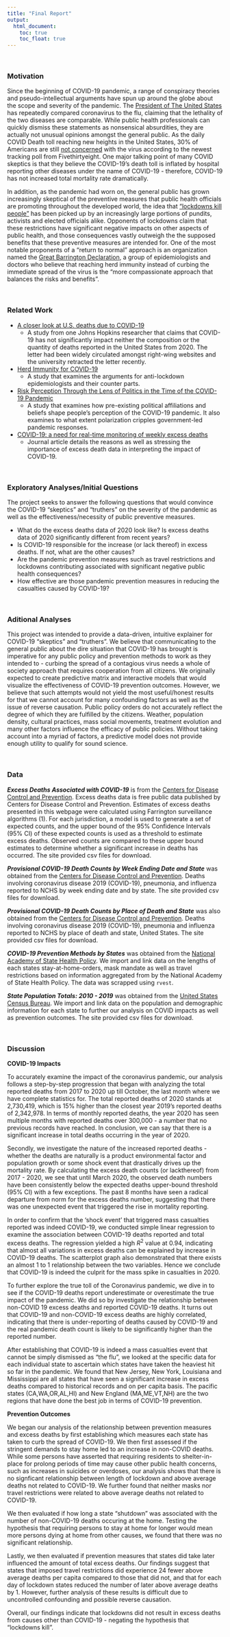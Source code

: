 ```yaml
---
title: "Final Report"
output: 
  html_document:
    toc: true
    toc_float: true
---
```


<br>

### Motivation

Since the beginning of COVID-19 pandemic, a range of conspiracy theories and pseudo-intellectual arguments have spun up around the globe about the scope and severity of the pandemic. The [President of The United States](https://apnews.com/article/virus-outbreak-donald-trump-ap-fact-check-anthony-fauci-flu-fe474f0c15f76adf324791a2cfc1e2bb) has repeatedly compared coronavirus to the flu, claiming that the lethality of the two diseases are comparable. While public health professionals can quickly dismiss these statements as nonsensical absurdities, they are actually not unusual opinions amongst the general public. As the daily COVID Death toll reaching new heights in the United States, 30% of Americans are still [not concerned](https://projects.fivethirtyeight.com/coronavirus-polls/) with the virus according to the newest tracking poll from Fivethirtyeight. One major talking point of many COVID skeptics is that they believe the COVID-19's death toll is inflated by hospital reporting other diseases under the name of COVID-19 - therefore, COVID-19 has not increased total mortality rate dramatically.

In addition, as the pandemic had  worn on, the general public has grown increasingly skeptical of the preventive measures that public health officials are promoting throughout the developed world, the idea that ["lockdowns kill people"](https://www.radiologybusiness.com/topics/policy/scott-atlas-radiologist-white-house-covid-19-fauci) has been picked up by an increasingly large portions of pundits, activists and elected officials alike. Opponents of lockdowns claim that these restrictions have significant negative impacts on other aspects of public health, and those consequences vastly outweigh the the supposed benefits that these preventive measures are intended for. One of the most notable proponents of a "return to normal" approach is an organization named the [Great Barrington Declaration](https://gbdeclaration.org/), a group of epidemiologists and doctors who believe that reaching herd immunity instead of curbing the immediate spread of the virus is the "more compassionate approach that balances the risks and benefits".

<br>

### Related Work

* [A closer look at U.S. deaths due to COVID-19](https://www.jhunewsletter.com/article/2020/11/a-closer-look-at-u-s-deaths-due-to-covid-19)
  + A study from one Johns Hopkins researcher that claims that COVID-19 has not significantly impact neither the composition or the quantity of deaths reported in the United States from 2020. The letter had been widely circulated amongst right-wing websites and the university retracted the letter recently.
* [Herd Immunity for COVID-19](https://www.thelancet.com/journals/lanres/article/PIIS2213-2600(20)30555-5/fulltext)
  + A study that examines the arguments for anti-lockdown epidemiologists and their counter parts.
* [Risk Perception Through the Lens of Politics in the Time of the COVID-19 Pandemic](https://www.nber.org/papers/w27008)
  + A study that examines how pre-existing political affiliations and beliefs shape people's perception of the COVID-19 pandemic. It also examines to what extent polarization cripples government-led pandemic responses.
* [COVID-19: a need for real-time monitoring of weekly excess deaths](https://www.thelancet.com/journals/lancet/article/PIIS0140-6736(20)30933-8/fulltext)
  + Journal article details the reasons as well as stressing the importance of excess death data in interpreting the impact of COVID-19.

<br>

### Exploratory Analyses/Initial Questions

The project seeks to answer the following questions that would convince the COVID-19 "skeptics" and "truthers" on the severity of the pandemic as well as the effectiveness/necessity of public preventive measures.  

* What do the excess deaths data of 2020 look like? Is excess deaths data of 2020 significantly different from recent years?  
* Is COVID-19 responsible for the increase (or lack thereof) in excess deaths. If not, what are the other causes?  
* Are the pandemic prevention measures such as travel restrictions and lockdowns contributing associated with significant negative public health consequences?  
* How effective are those pandemic prevention measures in reducing the casualties caused by COVID-19?  

<br>


### Aditional Analyses

This project was intended to provide a data-driven, intuitive explainer for COVID-19 "skeptics" and "truthers". We believe that communicating to the general public about the dire situation that COVID-19 has brought is imperative for any public policy and prevention methods to work as they intended to - curbing the spread of a contagious virus needs a whole of society approach that requires cooperation from all citizens. We originally expected to create predictive matrix and interactive models that would visualize the effectiveness of COVID-19 prevention outcomes. However, we believe that such attempts would not yield the most useful/honest results for that we cannot account for many confounding factors as well as the issue of reverse causation. Public policy orders do not accurately reflect the degree of which they are fulfilled by the citizens. Weather, population density, cultural practices, mass social movements, treatment evolution and many other factors influence the efficacy of public policies. Without taking account into a myriad of factors, a predictive model does not provide enough utility to qualify for sound science.

<br>

### Data

***Excess Deaths Associated with COVID-19*** is from the [Centers for Disease Control and Prevention](https://data.cdc.gov/NCHS/Excess-Deaths-Associated-with-COVID-19/xkkf-xrst/). Excess deaths data is free public data published by Centers for Disease Control and Prevention. Estimates of excess deaths presented in this webpage were calculated using Farrington surveillance algorithms (1). For each jurisdiction, a model is used to generate a set of expected counts, and the upper bound of the 95% Confidence Intervals (95% CI) of these expected counts is used as a threshold to estimate excess deaths. Observed counts are compared to these upper bound estimates to determine whether a significant increase in deaths has occurred. The site provided csv files for download.

***Provisional COVID-19 Death Counts by Week Ending Date and State*** was obtained from the [Centers for Disease Control and Prevention](https://data.cdc.gov/NCHS/Provisional-COVID-19-Death-Counts-by-Week-Ending-D/r8kw-7aab). Deaths involving coronavirus disease 2019 (COVID-19), pneumonia, and influenza reported to NCHS by week ending date and by state. The site provided csv files for download.

***Provisional COVID-19 Death Counts by Place of Death and State*** was also obtained from the [Centers for Disease Control and Prevention](https://data.cdc.gov/NCHS/Provisional-COVID-19-Death-Counts-by-Place-of-Deat/uggs-hy5q). Deaths involving coronavirus disease 2019 (COVID-19), pneumonia and influenza reported to NCHS by place of death and state, United States. The site provided csv files for download.

***COVID-19 Prevention Methods by States*** was obtained from the [National Academy of State Health Policy](https://www.nashp.org/governors-prioritize-health-for-all/). We import and link data on the lengths of each states stay-at-home-orders, mask mandate as well as travel restrictions based on information aggregated from by the National Academy of State Health Policy. The data was scrapped using `rvest`.

***State Population Totals: 2010 - 2019*** was obtained from the [United States Census Bureau](https://www.census.gov/data/datasets/time-series/demo/popest/2010s-state-total.html). We import and link data on the population and demographic information for each state to further our analysis on COVID impacts as well as prevention outcomes. The site provided csv files for download.

<br>

### Discussion

**COVID-19 Impacts**

To accurately examine the impact of the coronavirus pandemic, our analysis follows a step-by-step progression that began with analyzing the total reported deaths from 2017 to 2020 up till October, the last month where we have complete statistics for. The total reported deaths of 2020 stands at 2,730,419, which is 15% higher than the closest year 2019's reported deaths of 2,342,978. In terms of monthly reported deaths, the year 2020 has seen multiple months with reported deaths over 300,000 - a number that no previous records have reached. In conclusion, we can say that there is a significant increase in total deaths occurring in the year of 2020.

Secondly, we investigate the nature of the increased reported deaths - whether the deaths are naturally is a product environmental factor and population growth or some shock event that drastically drives up the mortality rate. By calculating the excess death counts (or lackthereof) from 2017 - 2020, we see that until March 2020, the observed death numbers have been consistently below the expected deaths upper-bound threshold (95% CI) with a few exceptions. The past 8 months have seen a radical departure from norm for the excess deaths number, suggesting that there was one unexpected event that triggered the rise in mortality reporting.

In order to confirm that the 'shock event' that triggered mass casualties reported was indeed COVID-19, we conducted simple linear regression to examine the association between COVID-19 deaths reported and total excess deaths. The regression yielded a high $R^2$ value at 0.94, indicating that almost all variations in excess deaths can be explained by increase in COVID-19 deaths. The scatterplot graph also demonstrated that there exists an almost 1 to 1 relationship between the two variables. Hence we conclude that COVID-19 is indeed the culprit for the mass spike in casualties in 2020.

To further explore the true toll of the Coronavirus pandemic, we dive in to see if the COVID-19 deaths report underestimate or overestimate the true impact of the pandemic. We did so by investigate the relationship between non-COVID 19 excess deaths and reported COVID-19 deaths. It turns out that COVID-19 and non-COVID-19 excess deaths are highly correlated, indicating that there is under-reporting of deaths caused by COVID-19 and the real pandemic death count is likely to be significantly higher than the reported number.

After establishing that COVID-19 is indeed a mass casualties event that cannot be simply dismissed as "the flu", we looked at the specific data for each individual state to ascertain which states have taken the heaviest hit so far in the pandemic. We found that New Jersey, New York, Louisiana and Mississippi are all states that have seen a significant increase in excess deaths compared to historical records and on per capita basis. The pacific states (CA,WA,OR,AL,HI) and New England (MA,ME,VT,NH) are the two regions that have done the best job in terms of COVID-19 prevention.


**Prevention Outcomes**

We began our analysis of the relationship between prevention measures and excess deaths by first establishing which measures each state has taken to curb the spread of COVID-19. We then first assessed if the stringent demands to stay home led to an increase in non-COVID deaths. While some persons have asserted that requiring residents to shelter-in-place for prolong periods of time may cause other public health concerns, such as increases in suicides or overdoses, our analysis shows that there is no signficant relationship between length of lockdown and above average deaths not related to COVID-19. We further found that neither masks nor travel restrictions were related to above average deaths not related to COVID-19. 

We then evaluated if how long a state "shutdown" was associated with the number of non-COVID-19 deaths occuring at the home. Testing the hypothesis that requiring persons to stay at home for longer would mean more persons dying at home from other causes, we found that there was no significant relationship. 

Lastly, we then evaluated if prevention measures that states did take later influenced the amount of total excess deaths. Our findings suggest that states that imposed travel restrictions did experience 24 fewer above average deaths per capita compared to those that did not, and that for each day of lockdown states reduced the number of later above average deaths by 1. However, further analysis of these results is difficult due to uncontrolled confounding and possible reverse causation. 

Overall, our findings indicate that lockdowns did not result in excess deaths from causes other than COVID-19 - negating the hypothesis that "lockdowns kill".  

